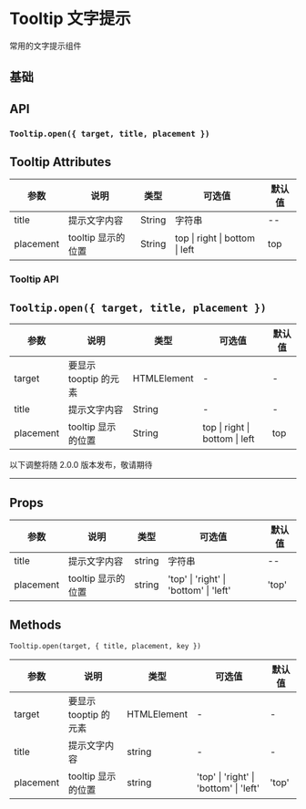 # Tooltip 文字提示

常用的文字提示组件

## 基础


<DemoBase />

## API

### `Tooltip.open({ target, title, placement })`


<DemoApi />

## Tooltip Attributes

| 参数      | 说明               | 类型   | 可选值                         | 默认值 |
| --------- | ------------------ | ------ | ------------------------------ | ------ |
| title     | 提示文字内容       | String | 字符串                         | --     |
| placement | tooltip 显示的位置 | String | top \| right \| bottom \| left | top    |

### Tooltip API

## `Tooltip.open({ target, title, placement })`

| 参数      | 说明                  | 类型        | 可选值                         | 默认值 |
| --------- | --------------------- | ----------- | ------------------------------ | ------ |
| target    | 要显示 tooptip 的元素 | HTMLElement | -                              | -      |
| title     | 提示文字内容          | String      | -                              | -      |
| placement | tooltip 显示的位置    | String      | top \| right \| bottom \| left | top    |

<div style={{ position: 'relative' }}>
  <span
    style={{
      position: 'absolute',
      background: '#fff',
      left: '50%',
      transform: 'translate(-50%, -50%)',
      fontSize: '14px',
      padding: 8,
      color: '#999'
    }}
  >
    以下调整将随 2.0.0 版本发布，敬请期待
  </span>
  <hr style={{ marginTop: 50, marginBottom: 20, border: '0.5px dashed #c8c8c8' }} />
</div>

## Props

| 参数      | 说明               | 类型   | 可选值                                 | 默认值 |
| --------- | ------------------ | ------ | -------------------------------------- | ------ |
| title     | 提示文字内容       | string | 字符串                                 | --     |
| placement | tooltip 显示的位置 | string | 'top' \| 'right' \| 'bottom' \| 'left' | 'top'  |

## Methods

`Tooltip.open(target, { title, placement, key })`

| 参数      | 说明                  | 类型        | 可选值                                 | 默认值 |
| --------- | --------------------- | ----------- | -------------------------------------- | ------ |
| target    | 要显示 tooptip 的元素 | HTMLElement | -                                      | -      |
| title     | 提示文字内容          | string      | -                                      | -      |
| placement | tooltip 显示的位置    | string      | 'top' \| 'right' \| 'bottom' \| 'left' | 'top'  |
